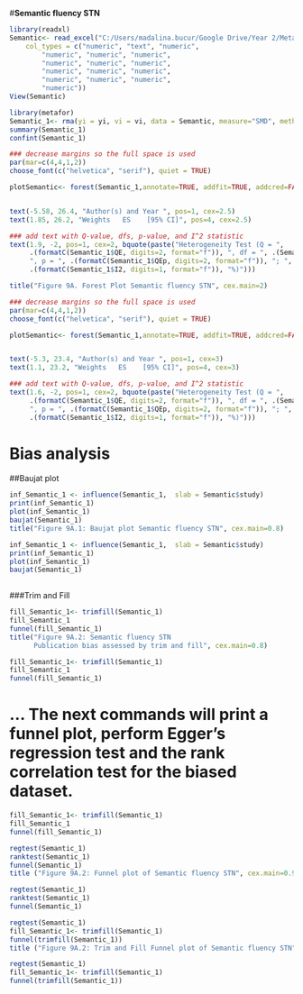 
#**Semantic fluency STN**


```r

library(readxl)
Semantic<- read_excel("C:/Users/madalina.bucur/Google Drive/Year 2/Meta 4/0.5 R data all/Semantic fluency_7B.xlsx", 
    col_types = c("numeric", "text", "numeric", 
        "numeric", "numeric", "numeric", 
        "numeric", "numeric", "numeric", 
        "numeric", "numeric", "numeric", 
        "numeric", "numeric", "numeric", 
        "numeric"))
View(Semantic)
```


```r
library(metafor)
Semantic_1<- rma(yi = yi, vi = vi, data = Semantic, measure="SMD", method="REML",  slab = Semantic$study)
summary(Semantic_1)
confint(Semantic_1)
```


```r
### decrease margins so the full space is used
par(mar=c(4,4,1,2))
choose_font(c("helvetica", "serif"), quiet = TRUE)

plotSemantic<- forest(Semantic_1,annotate=TRUE, addfit=TRUE, addcred=FALSE, showweights=TRUE, xlim = c(-6, 3),  cex=2.5,  ylim=c(-2,26.8), order=order(Semantic$ID), alim=c(-5,1), mlab="", slab = Semantic$study, efac = 1.5, top=2)


text(-5.58, 26.4, "Author(s) and Year ", pos=1, cex=2.5)
text(1.85, 26.2, "Weights   ES    [95% CI]", pos=4, cex=2.5)

### add text with Q-value, dfs, p-value, and I^2 statistic
text(1.9, -2, pos=1, cex=2, bquote(paste("Heterogeneity Test (Q = ",
     .(formatC(Semantic_1$QE, digits=2, format="f")), ", df = ", .(Semantic_1$k - Semantic_1$p),
     ", p = ", .(formatC(Semantic_1$QEp, digits=2, format="f")), "; ", I^2, " = ",
     .(formatC(Semantic_1$I2, digits=1, format="f")), "%)")))

title("Figure 9A. Forest Plot Semantic fluency STN", cex.main=2)
```


```r
### decrease margins so the full space is used
par(mar=c(4,4,1,2))
choose_font(c("helvetica", "serif"), quiet = TRUE)

plotSemantic<- forest(Semantic_1,annotate=TRUE, addfit=TRUE, addcred=FALSE, showweights=TRUE, xlim = c(-6, 3),  cex=3,  ylim=c(-2,23.8), order=order(Semantic$ID), alim=c(-5,1), mlab="", slab = Semantic$study, efac = 1.5, top=2)


text(-5.3, 23.4, "Author(s) and Year ", pos=1, cex=3)
text(1.1, 23.2, "Weights   ES    [95% CI]", pos=4, cex=3)

### add text with Q-value, dfs, p-value, and I^2 statistic
text(1.6, -2, pos=1, cex=2, bquote(paste("Heterogeneity Test (Q = ",
     .(formatC(Semantic_1$QE, digits=2, format="f")), ", df = ", .(Semantic_1$k - Semantic_1$p),
     ", p = ", .(formatC(Semantic_1$QEp, digits=2, format="f")), "; ", I^2, " = ",
     .(formatC(Semantic_1$I2, digits=1, format="f")), "%)")))

```

# Bias analysis 

##Baujat plot
```r
inf_Semantic_1 <- influence(Semantic_1,  slab = Semantic$study)
print(inf_Semantic_1)
plot(inf_Semantic_1)
baujat(Semantic_1)
title("Figure 9A.1: Baujat plot Semantic fluency STN", cex.main=0.8) 
```

```r
inf_Semantic_1 <- influence(Semantic_1,  slab = Semantic$study)
print(inf_Semantic_1)
plot(inf_Semantic_1)
baujat(Semantic_1)
 
```
###Trim and Fill

```r
fill_Semantic_1<- trimfill(Semantic_1)
fill_Semantic_1
funnel(fill_Semantic_1)
title("Figure 9A.2: Semantic fluency STN
      Publication bias assessed by trim and fill", cex.main=0.8)
```

```r

fill_Semantic_1<- trimfill(Semantic_1)
fill_Semantic_1
funnel(fill_Semantic_1)

```
# ... The next commands will print a funnel plot, perform Egger's regression test and the rank correlation test for the biased dataset.

```r

fill_Semantic_1<- trimfill(Semantic_1)
fill_Semantic_1
funnel(fill_Semantic_1)
```

```r
regtest(Semantic_1) 
ranktest(Semantic_1) 
funnel(Semantic_1)
title ("Figure 9A.2: Funnel plot of Semantic fluency STN", cex.main=0.9) 
```

```r
regtest(Semantic_1) 
ranktest(Semantic_1) 
funnel(Semantic_1)
```

```r
regtest(Semantic_1)
fill_Semantic_1<- trimfill(Semantic_1)
funnel(trimfill(Semantic_1))
title ("Figure 9A.2: Trim and Fill Funnel plot of Semantic fluency STN", cex.main=0.9) 
```

```r
regtest(Semantic_1)
fill_Semantic_1<- trimfill(Semantic_1)
funnel(trimfill(Semantic_1))
```
